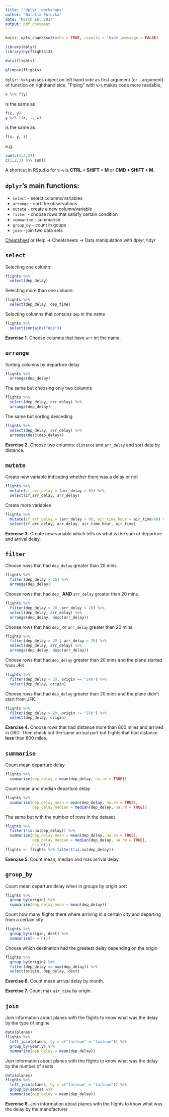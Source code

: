 ```yaml
---
title: "`dplyr` workshops"
author: "Natalia Potocka"
date: "March 16, 2017"
output: pdf_document
---
```


```r
knitr::opts_chunk$set(echo = TRUE, results = 'hide',message = FALSE)
```


```r
library(dplyr)
library(nycflights13)

data(flights)

glimpse(flights)
```

`dplyr::%>%` passes object on left hand side as first argument (or `.` argument) of function on righthand side. "Piping" with `%>%` makes code more readable, 

```r
x %>% f(y)
```
is the same as 
```r
f(x, y)
y %>% f(x, ., z)
```
is the same as 
```r
f(x, y, z)
```

e.g.
```r
sum(c(1,2,3))
c(1,2,3) %>% sum()
```

A shortcut in RStudio for `%>%` is **CTRL + SHIFT + M** or **CMD + SHIFT + M**.


## `dplyr`'s main functions:

* `select` - select columns/variables
* `arrange` - sort the observations
* `mutate` - create a new column/variable
* `filter` - choose rows that satisfy certain condition
* `summarise` - summarise
* `group_by` - count in goups
* `join` - join two data sets

[Cheatsheet](https://www.rstudio.com/wp-content/uploads/2015/02/data-wrangling-cheatsheet.pdf) or Help -> Cheatsheets -> Data manipulation with dplyr, tidyr


## `select`

Selecting one column:

```r
flights %>% 
  select(dep_delay)
```

Selecting more than one column:

```r
flights %>% 
  select(dep_delay, dep_time)
```

Selecting columns that contains `dep` in the name


```r
flights %>% 
  select(contains("dep"))
```


**Exercise 1.** Choose columns that have `arr` int the name.

## `arrange`

Sorting columns by departure delay

```r
flights %>% 
  arrange(dep_delay)
```

The same but choosing only two columns

```r
flights %>% 
  select(dep_delay, arr_delay) %>% 
  arrange(dep_delay)
```

The same but sorting desceding

```r
flights %>% 
  select(dep_delay, arr_delay) %>% 
  arrange(desc(dep_delay))
```

**Exercise 2.** Choose two columns: `distance` and `arr_delay` and sort data by distance.

## `mutate`

Create new variable indicating whether there was a delay or not

```r
flights %>% 
  mutate(if_arr_delay = (arr_delay > 0)) %>% 
  select(if_arr_delay, arr_delay)
```

Create more variables

```r
flights %>% 
  mutate(if_arr_delay = (arr_delay > 0), air_time_hour = air_time/60) %>% 
  select(if_arr_delay, arr_delay, air_time_hour, air_time)
```

**Exercise 3.** Create new variable which tells us what is the sum of departure and arrival delay.


## `filter`

Choose rows that had `dep_delay` greater than 20 mins.

```r
flights %>% 
  filter(dep_delay > 20) %>% 
  arrange(dep_delay)
```

Choose rows that had `dep_` **AND** `arr_delay` greater than 20 mins.

```r
flights %>% 
  filter(dep_delay > 20, arr_delay > 20) %>% 
  select(dep_delay, arr_delay) %>% 
  arrange(dep_delay, desc(arr_delay))
```

Choose rows that had `dep_` or `arr_delay` greater than 20 mins.

```r
flights %>% 
  filter(dep_delay > 20 | arr_delay > 20) %>% 
  select(dep_delay, arr_delay) %>% 
  arrange(dep_delay, desc(arr_delay))
```


Choose rows that had `dep_delay` greater than 20 mins and the plane started from JFK.

```r
flights %>% 
  filter(dep_delay > 20, origin == "JFK") %>% 
  select(dep_delay, origin)
```

Choose rows that had `dep_delay` greater than 20 mins and the plane didn't start from JFK.

```r
flights %>% 
  filter(dep_delay > 20, origin != "JFK") %>% 
  select(dep_delay, origin)
```

**Exercise 4.** Choose rows that had distance more than 800 miles and arrived in ORD. Then check out the same arrival port but flights that had distance **less** than 800 miles.

## `summarise`

Count mean departure delay

```r
flights %>% 
  summarise(dep_delay = mean(dep_delay, na.rm = TRUE))
```


Count mean and median departure delay

```r
flights %>% 
  summarise(dep_delay_mean = mean(dep_delay, na.rm = TRUE), 
            dep_delay_median = median(dep_delay, na.rm = TRUE))
```


The same but with the number of rows in the dataset

```r
flights %>% 
  filter(!is.na(dep_delay)) %>% 
  summarise(dep_delay_mean = mean(dep_delay, na.rm = TRUE), 
            dep_delay_median = median(dep_delay, na.rm = TRUE),
            n = n())
flights <- flights %>% filter(!is.na(dep_delay))
```


**Exercise 5.** Count mean, median and max arrival delay.


## `group_by`

Count mean departure delay when in groups by origin port

```r
flights %>% 
  group_by(origin) %>% 
  summarise(dep_delay_mean = mean(dep_delay))
```


Count how many flights there where arriving in a certain city and departing from a certain city

```r
flights %>% 
  group_by(origin, dest) %>% 
  summarise(n = n())
```

Choose which destination had the greatest delay depending on the origin


```r
flights %>% 
  group_by(origin) %>% 
  filter(dep_delay == max(dep_delay)) %>% 
  select(origin, dep_delay, dest)
```


**Exercise 6.** Count mean arrival delay by month.

**Exercise 7.** Count max `air_time` by origin.

## `join`

Join information about planes with the flights to know what was the delay by the type of engine

```r
data(planes)
flights %>% 
  left_join(planes, by = c("tailnum" = "tailnum")) %>% 
  group_by(year.y) %>% 
  summarise(dep_delay = mean(dep_delay))
```



Join information about planes with the flights to know what was the delay by the number of seats

```r
data(planes)
flights %>% 
  left_join(planes, by = c("tailnum" = "tailnum")) %>% 
  group_by(seats) %>% 
  summarise(dep_delay = mean(dep_delay))
```


**Exercise 8.** Join information about planes with the flights to know what was the delay by the manufacturer





